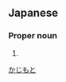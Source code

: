 ==Japanese==
{{ja-kanjitab|梶|本}}

===Proper noun===
{{ja-pos|proper|かじもと}}

# {{surname|lang=ja}}

[[Category:Japanese surnames|かじもと]]